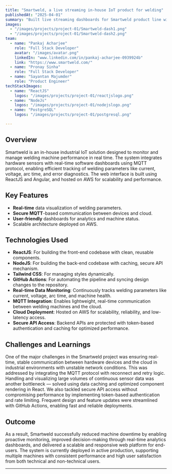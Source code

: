 ```yaml
---
title: "Smartweld, a live streaming in-house IoT product for welding"
publishedAt: "2025-04-01"
summary: "Built live streaming dashboards for Smartweld product line with React, Node and PostgreSQL."
images:
  - "/images/projects/project-01/Smartweld-dash1.png"
  - "/images/projects/project-01/Smartweld-dash2.png"
team:
  - name: "Pankaj Acharjee"
    role: "Full Stack Developer"
    avatar: "/images/avatar.png"
    linkedIn: "www.linkedin.com/in/pankaj-acharjee-0939924b"
    link: "https://www.smartweld.com/"
  - name: "Pronay Sinha"
    role: "Full Stack Developer"
  - name: "Sayantan Majumder"
    role: "Product Engineer" 
techStackImages:
  - name: "ReactJS"
    logos: "/images/projects/project-01/reactjslogo.png" 
  - name: "NodeJs"
    logos: "/images/projects/project-01/nodejslogo.png" 
  - name: "PostgreSQL"
    logos: "/images/projects/project-01/postgresql.png" 

---
```


## Overview

Smartweld is an in-house industrial IoT solution designed to monitor and manage welding machine performance in real time. The system integrates hardware sensors with real-time software dashboards using MQTT protocol, enabling efficient tracking of welding parameters like current, voltage, arc time, and error diagnostics. The web interface is built using ReactJS and Angular, and hosted on AWS for scalability and performance.

## Key Features

- **Real-time** data visualization of welding parameters.
- **Secure MQTT**-based communication between devices and cloud.
- **User-friendly** dashboards for analytics and machine status.
- Scalable architecture deployed on AWS.

## Technologies Used

- **ReactJS**: For building the front-end codebase with clean, reusable components.
- **NodeJS**: For building the back-end codebase with caching, secure API mechanism.
- **Tailwind CSS**: For managing styles dynamically.
- **GitHub Actions**: For automating the pipeline and syncing design changes to the repository.
- **Real-time Data Monitoring**: Continuously tracks welding parameters like current, voltage, arc time, and machine health.
- **MQTT Integration**: Enables lightweight, real-time communication between welding machines and the cloud.
- **Cloud Deployment**: Hosted on AWS for scalability, reliability, and low-latency access.
- **Secure API Access**: Backend APIs are protected with token-based authentication and caching for optimized performance.



## Challenges and Learnings

One of the major challenges in the Smartweld project was ensuring real-time, stable communication between hardware devices and the cloud in industrial environments with unstable network conditions. This was addressed by integrating the MQTT protocol with reconnect and retry logic. Handling and visualizing large volumes of continuous sensor data was another bottleneck — solved using data caching and optimized component rendering in React. We also tackled secure API access without compromising performance by implementing token-based authentication and rate limiting. Frequent design and feature updates were streamlined with GitHub Actions, enabling fast and reliable deployments.

## Outcome

As a result, Smartweld successfully reduced machine downtime by enabling proactive monitoring, improved decision-making through real-time analytics dashboards, and delivered a scalable and responsive web platform for end-users. The system is currently deployed in active production, supporting multiple machines with consistent performance and high user satisfaction from both technical and non-technical users.

---

